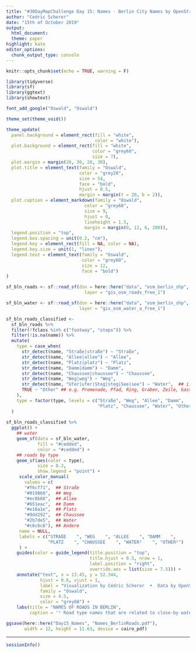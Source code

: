```yaml
---
title: "#30DayMapChallenge Day 15: Names - Berlin City Names by OpenStreetMaps"
author: "Cedric Scherer"
date: "15th of October 2019"
output:
  html_document:
  theme: paper
highlight: kate
editor_options:
  chunk_output_type: console
---
```

  
```r
knitr::opts_chunk$set(echo = TRUE, warning = F)
```

```r
library(tidyverse)
library(sf)
library(ggtext)
library(showtext)

font_add_google("Oswald", "Oswald")

theme_set(theme_void())

theme_update(
  panel.background = element_rect(fill = "white", 
                                  color = "white"),
  plot.background = element_rect(fill = "white", 
                                 color = "grey60",
                                 size = 7),
  plot.margin = margin(20, 30, 20, 30),
  plot.title = element_text(family = "Oswald", 
                            color = "grey20",
                            size = 54,
                            face = "bold",
                            hjust = 0.5,
                            margin = margin(t = 20, b = 2)),
  plot.caption = element_markdown(family = "Oswald", 
                              color = "grey60",
                              size = 9,
                              hjust = 0,
                              lineheight = 1.5,
                              margin = margin(0, 12, 6, 200)),
  legend.position = "top",
  legend.box.spacing = unit(0.2, "cm"), 
  legend.key = element_rect(fill = NA, color = NA), 
  legend.key.size = unit(1, "lines"),
  legend.text = element_text(family = "Oswald", 
                             color = "grey60",
                             size = 12,
                             face = "bold")
)
```

```r
sf_bln_roads <- sf::read_sf(dsn = here::here("data", "osm_berlin_shp", "gis_osm_roads_free_1.shp"), 
                              layer = "gis_osm_roads_free_1")

sf_bln_water <- sf::read_sf(dsn = here::here("data", "osm_berlin_shp", "gis_osm_water_a_free_1.shp"), 
                            layer = "gis_osm_water_a_free_1")
```

```r
sf_bln_roads_classified <- 
  sf_bln_roads %>% 
  filter(!fclass %in% c("footway", "steps")) %>% 
  filter(!is.na(name)) %>% 
  mutate(
    type = case_when(
      str_detect(name, "Straße|straße") ~ "Straße",
      str_detect(name, "Allee|allee") ~ "Allee",
      str_detect(name, "Platz|platz") ~ "Platz",
      str_detect(name, "Damm|damm") ~ "Damm",
      str_detect(name, "Chaussee|chaussee") ~ "Chaussee",
      str_detect(name, "Weg|weg") ~ "Weg",
      str_detect(name, "Ufer|ufer|Steg|steg|See|see") ~ "Water",  ## i.e. Ufer, Steg, See
      TRUE ~ "Other" ## e.g. Promenade, Pfad, Ring, Graben, Zeile, Gasse, Brücke, Hof, Bogen, Tor, ...
    ),
    type = factor(type, levels = c("Straße", "Weg", "Allee", "Damm", 
                                   "Platz", "Chaussee", "Water", "Other"))
  )
  
sf_bln_roads_classified %>% 
  ggplot() + 
    ## water
    geom_sf(data = sf_bln_water,
            fill = "#cedded",  
            color = "#cedded") +
    ## roads by type
    geom_sf(aes(color = type), 
            size = 0.3, 
            show.legend = "point") + 
     scale_color_manual(
       values = c(
       "#f6cf71",  ## Straße
       "#019868",  ## Weg
       "#ec0b88",  ## Allee
       "#651eac",  ## Damm
       "#e18a1e",  ## Platz
       "#9dd292",  ## Chaussee
       "#2b7de5",  ## Water
       "#c6c6c6"), ## Andere
     name = NULL,
     labels = c("STRAßE    ", "WEG    ", "ALLEE    ", "DAMM    ", 
                "PLATZ    ", "CHAUSSEE    ", "WATER¹    ", "OTHER²")
     ) +
    guides(color = guide_legend(title.position = "top", 
                                title.hjust = 0.5, nrow = 1,
                                label.position = "right",
                                override.aes = list(size = 7.5))) +
    annotate("text", x = 13.45, y = 52.344, 
             hjust = 0.6, vjust = 1,
             label = "Visualization by Cédric Scherer  •  Data by OpenStreetMap",
             family = "Oswald", 
             size = 4.5, 
             color = "grey60") + 
    labs(title = "NAMES OF ROADS IN BERLIN",
         caption = '¹ Road type names that are related to close-by water bodies, i.e. **"See"**, **"Ufer"**, and **"Steg"**<br>² Other road type names include for example **"Promenade"**, **"Pfad"**, **"Ring"**, **"Zeile"**, **"Gasse"**, **"Brücke"**, **"Graben"**, and **Hof**')

ggsave(here::here("Day15_Names", "Names_BerlinRoads.pdf"), 
       width = 12, height = 11.63, device = cairo_pdf)
```

***

```r
sessionInfo()
```

